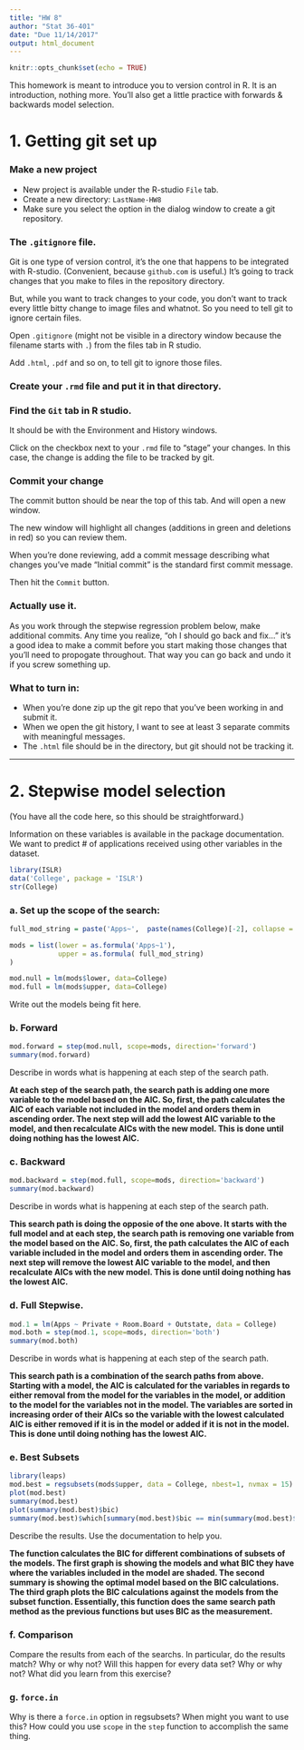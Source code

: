 ```yaml
---
title: "HW 8"
author: "Stat 36-401"
date: "Due 11/14/2017"
output: html_document
---
```


```r
knitr::opts_chunk$set(echo = TRUE)
```

This homework is meant to introduce you to version control in R. It is an introduction, nothing more. You'll also get a little practice with forwards & backwards model selection. 


# 1. Getting git set up
### Make a new project

  * New project is available under the R-studio `File` tab. 
  * Create a new directory: `LastName-HW8` 
  * Make sure you select the option in the dialog window to create a git repository. 
  
### The `.gitignore` file. 

Git is one type of version control, it's the one that happens to be integrated with R-studio. (Convenient, because `github.com` is useful.) It's going to track changes that you make to files in the repository directory. 

But, while you want to track changes to your code, you don't want to track every little bitty change to image files and whatnot. So you need to tell git to ignore certain files. 

Open `.gitignore` (might not be visible in a directory window because the filename starts with `.`) from the files tab in R studio. 

Add `.html`, `.pdf` and so on, to tell git to ignore those files. 

### Create your `.rmd` file and put it in that directory. 

### Find the `Git` tab in R studio. 
It should be with the Environment and History windows. 

Click on the checkbox next to your `.rmd` file to "stage" your changes. In this case, the change is adding the file to be tracked by git.  

### Commit your change
The commit button should be near the top of this tab. And will open a new window. 

The new window will highlight all changes (additions in green and deletions in red) so you can review them. 

When you're done reviewing, add a commit message describing what changes you've made "Initial commit" is the standard first commit message. 

Then hit the `Commit` button. 

### Actually use it. 
As you work through the stepwise regression problem below, make additional commits. 
Any time you realize, "oh I should go back and fix..." it's a good idea to make a commit before you start making those changes that you'll need to propogate throughout. That way you can go back and undo it if you screw something up. 

### What to turn in:

  * When you're done zip up the git repo that you've been working in and submit it. 
  * When we open the git history, I want to see at least 3 separate commits with meaningful messages. 
  * The `.html` file should be in the directory, but git should not be tracking it. 
  
*****************************
# 2. Stepwise model selection
(You have all the code here, so this should be straightforward.)

Information on these variables is available in the package documentation. We want to predict # of applications received using other variables in the dataset. 
```r
library(ISLR)
data('College', package = 'ISLR')
str(College)
```


### a. Set up the scope of the search:
```r
full_mod_string = paste('Apps~',  paste(names(College)[-2], collapse = ' + '), collapse = '')

mods = list(lower = as.formula('Apps~1'),
            upper = as.formula( full_mod_string)
)

mod.null = lm(mods$lower, data=College)
mod.full = lm(mods$upper, data=College)
```

Write out the models being fit here. 


### b. Forward
```r
mod.forward = step(mod.null, scope=mods, direction='forward')
summary(mod.forward)
```
Describe in words what is happening at each step of the search path. 

**At each step of the search path, the search path is adding one more variable to the model based on the AIC. So, first, the path calculates the AIC of each variable not included in the model and orders them in ascending order. The next step will add the lowest AIC variable to the model, and then recalculate AICs with the new model. This is done until doing nothing has the lowest AIC.**

### c. Backward
```r
mod.backward = step(mod.full, scope=mods, direction='backward')
summary(mod.backward)
```
Describe in words what is happening at each step of the search path. 

**This search path is doing the opposie of the one above. It starts with the full model and at each step, the search path is removing one variable from the model based on the AIC. So, first, the path calculates the AIC of each variable included in the model and orders them in ascending order. The next step will remove the lowest AIC variable to the model, and then recalculate AICs with the new model. This is done until doing nothing has the lowest AIC.**


### d. Full Stepwise. 
```r
mod.1 = lm(Apps ~ Private + Room.Board + Outstate, data = College)
mod.both = step(mod.1, scope=mods, direction='both')
summary(mod.both)
```
Describe in words what is happening at each step of the search path. 

**This search path is a combination of the search paths from above. Starting with a model, the AIC is calculated for the variables in regards to either removal from the model for the variables in the model, or addition to the model for the variables not in the model. The variables are sorted in increasing order of their AICs so the variable with the lowest calculated AIC is either removed if it is in the model or added if it is not in the model. This is done until doing nothing has the lowest AIC.**



### e. Best Subsets
```r
library(leaps)
mod.best = regsubsets(mods$upper, data = College, nbest=1, nvmax = 15) 
plot(mod.best)
summary(mod.best)
plot(summary(mod.best)$bic)
summary(mod.best)$which[summary(mod.best)$bic == min(summary(mod.best)$bic), ]
```
Describe the results. Use the documentation to help you. 

**The function calculates the BIC for different combinations of subsets of the models. The first graph is showing the models and what BIC they have where the variables included in the model are shaded. The second summary is showing the optimal model based on the BIC calculations. The third graph plots the BIC calculations against the models from the subset function. Essentially, this function does the same search path method as the previous functions but uses BIC as the measurement. **


### f. Comparison
Compare the results from each of the searchs. In particular, do the results match? Why or why not? Will this happen for every data set? Why or why not? What did you learn from this exercise? 


### g. `force.in`
Why is there a `force.in` option in regsubsets? When might you want to use this? How could you use `scope` in the `step` function to accomplish the same thing. 





